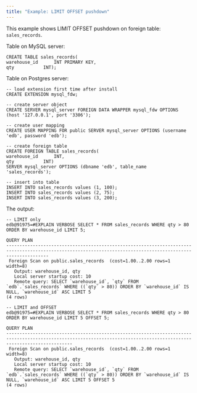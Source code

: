 ```yaml
---
title: "Example: LIMIT OFFSET pushdown"
---
```


This example shows LIMIT OFFSET pushdown on foreign table: `sales_records`.

Table on MySQL server:

```text
CREATE TABLE sales_records(
warehouse_id      INT PRIMARY KEY,
qty           INT);
```

Table on Postgres server:

```text
-- load extension first time after install
CREATE EXTENSION mysql_fdw;

-- create server object
CREATE SERVER mysql_server FOREIGN DATA WRAPPER mysql_fdw OPTIONS (host '127.0.0.1', port '3306');

-- create user mapping
CREATE USER MAPPING FOR public SERVER mysql_server OPTIONS (username 'edb', password 'edb');

-- create foreign table
CREATE FOREIGN TABLE sales_records(
warehouse_id      INT,
qty    		  INT)
SERVER mysql_server OPTIONS (dbname 'edb', table_name 'sales_records');

-- insert into table
INSERT INTO sales_records values (1, 100);
INSERT INTO sales_records values (2, 75);
INSERT INTO sales_records values (3, 200);
```

The output:

```text
-- LIMIT only
edb@91975=#EXPLAIN VERBOSE SELECT * FROM sales_records WHERE qty > 80 ORDER BY warehouse_id LIMIT 5;
                                                                         QUERY PLAN
------------------------------------------------------------------------------------------------------------------------------------------------------------
 Foreign Scan on public.sales_records  (cost=1.00..2.00 rows=1 width=8)
   Output: warehouse_id, qty
   Local server startup cost: 10
   Remote query: SELECT `warehouse_id`, `qty` FROM `edb`.`sales_records` WHERE ((`qty` > 80)) ORDER BY `warehouse_id` IS NULL, `warehouse_id` ASC LIMIT 5
(4 rows)

-- LIMIT and OFFSET
edb@91975=#EXPLAIN VERBOSE SELECT * FROM sales_records WHERE qty > 80 ORDER BY warehouse_id LIMIT 5 OFFSET 5;
                                                                             QUERY PLAN
---------------------------------------------------------------------------------------------------------------------------------------------------------------------
 Foreign Scan on public.sales_records  (cost=1.00..2.00 rows=1 width=8)
   Output: warehouse_id, qty
   Local server startup cost: 10
   Remote query: SELECT `warehouse_id`, `qty` FROM `edb`.`sales_records` WHERE ((`qty` > 80)) ORDER BY `warehouse_id` IS NULL, `warehouse_id` ASC LIMIT 5 OFFSET 5
(4 rows)
```





